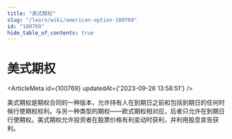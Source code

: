 ```yaml
---
title: "美式期权"
slug: "/learn/wiki/american-option-100769"
id: "100769"
hide_table_of_contents: true
---
```



# 美式期权

<ArticleMeta id={100769} updatedAt={'2023-09-26 13:58:51'} />
<div className='border-solid border-b border-t-0 my-4 border-[var(--ifm-color-gray-300)]' />

美式期权是期权合同的一种版本，允许持有人在到期日之前和包括到期日的任何时候行使期权权利。与另一种类型的期权——欧式期权相对应，后者只允许在到期日行使期权。美式期权允许投资者在股票价格有利变动时获利，并利用股息宣告获利。
